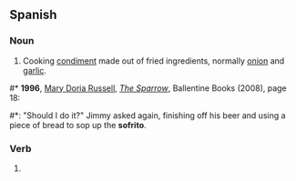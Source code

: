 ==Spanish==

===Noun===
{{es-noun|m}}

# Cooking [[condiment]] made out of fried ingredients, normally [[onion]] and [[garlic]].

#* '''1996''', [[w:Mary Doria Russell|Mary Doria Russell]], ''[[w:The Sparrow (novel)|The Sparrow]]'', Ballentine Books (2008), page 18:
#*: "Should I do it?" Jimmy asked again, finishing off his beer and using a piece of bread to sop up the '''sofrito'''.

===Verb===
{{es-past participle|sofrit|sofreír}}

# {{es-verb form of|mood=participle|tense=past|ending=ar|verb=[[sofreír]]}}